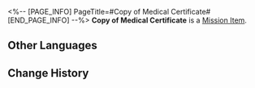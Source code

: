 <%-- [PAGE_INFO]
PageTitle=#Copy of Medical Certificate#
[END_PAGE_INFO] --%>
{{Item Infobox
|id          = 140308
|image       = Item Copy of Medical Certificate.png
|type        = Mission Item
|invCategory = Missions
|rarity      = 3
|effect      = 
|description = Healer's note previously presented by Qingque. Later on, the Alchemy Commission dispatched specialists to verify the fictional ailments.
}}
'''Copy of Medical Certificate''' is a [[Mission Item]].

==Other Languages==
{{Other Languages
|en   = Copy of Medical Certificate
|zhs  = 病假证明备份
|zht  = 病假證明備份
|ja   = 傷病休暇の診断書の複写物
|ko   = 병가 증명서
|es   = Copia del certificado de baja por enfermedad
|fr   = Copie de certificat médical
|ru   = Копия больничного листа
|th   = สำเนาใบรับรองแพทย์
|vi   = Bản Sao Lưu Chứng Nhận Nghỉ Bệnh
|de   = Attestkopie des Heilers
|id   = Salinan Surat Sakit dari Dokter
|pt   = Cópia do Atestado Médico
}}

==Change History==
{{Change History|1.3}}